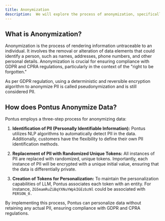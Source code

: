 ```yaml
---
title: Anonymization
description:  We will explore the process of anonymization, specifically how Pontus anonymizes data and deidentifies personal information while preserving the power of LLM (Large Language Models). 
---
```



## What is Anonymization?

Anonymization is the process of rendering information untraceable to an individual. It involves the removal or alteration of data elements that could identify a person, such as names, addresses, phone numbers, and other personal details. Anonymization is crucial for ensuring compliance with GDPR and CPRA regulations, particularly in the context of the "right to be forgotten."

<Warning>
As per GDPR regulation, using a deterministic and reversible encryption algorithm to anonymize PII is called pseudonymization and is still considered PII.
</Warning>

## How does Pontus Anonymize Data?

Pontus employs a three-step process for anonymizing data:

1. **Identification of PII (Personally Identifiable Information):** Pontus utilizes NLP algorithms to automatically detect PII in the data. Additionally, customers have the flexibility to define their own PII identification methods.

2. **Replacement of PII with Randomized Unique Tokens:** All instances of PII are replaced with randomized, unique tokens. Importantly, each instance of PII will be encrypted with a unique initial value, ensuring that the data is differentially private.

3. **Creation of Tokens for Personalization:** To maintain the personalization capabilities of LLM, Pontus associates each token with an entity. For instance, `ZG5mamRuZiBqYXNuYWpkIGEzbzNl` could be associated with `PERSON_0.`

By implementing this process, Pontus can personalize data without retaining any actual PII, ensuring compliance with GDPR and CPRA regulations.
